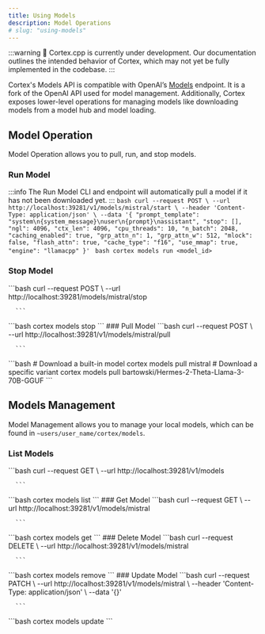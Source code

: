```yaml
---
title: Using Models
description: Model Operations
# slug: "using-models"
---
```



:::warning
🚧 Cortex.cpp is currently under development. Our documentation outlines the intended behavior of Cortex, which may not yet be fully implemented in the codebase.
:::

Cortex's Models API is compatible with OpenAI’s [Models](https://platform.openai.com/docs/api-reference/models) endpoint. It is a fork of the OpenAI API used for model management. Additionally, Cortex exposes lower-level operations for managing models like downloading models from a model hub and model loading.

## Model Operation
Model Operation allows you to pull, run, and stop models.
### Run Model
:::info
The Run Model CLI and endpoint will automatically pull a model if it has not been downloaded yet.
:::
<Tabs>
  <TabItem  value="API" label="API" default>
    ```bash
        curl --request POST \
        --url http://localhost:39281/v1/models/mistral/start \
        --header 'Content-Type: application/json' \
        --data '{
        "prompt_template": "system\n{system_message}\nuser\n{prompt}\nassistant",
        "stop": [],
        "ngl": 4096,
        "ctx_len": 4096,
        "cpu_threads": 10,
        "n_batch": 2048,
        "caching_enabled": true,
        "grp_attn_n": 1,
        "grp_attn_w": 512,
        "mlock": false,
        "flash_attn": true,
        "cache_type": "f16",
        "use_mmap": true,
        "engine": "llamacpp"
      }'
      ```
  </TabItem>
  <TabItem  value="CLI" label="CLI" default>
    ```bash
    cortex models run <model_id>
    ```
  </TabItem>
  <TabItem value="cortex.js" label="cortex.js">
  </TabItem>
  <TabItem value="cortex.py" label="cortex.py">
  </TabItem>
</Tabs>
### Stop Model
<Tabs>
  <TabItem  value="API-stop" label="API" default>
    ```bash
        curl --request POST \
        --url http://localhost:39281/models/mistral/stop



      ```
  </TabItem>
  <TabItem  value="CLI-stop" label="CLI" default>
    ```bash
    cortex models stop <model_id>
    ```
  </TabItem>
  <TabItem value="cortex.js-stop" label="cortex.js">
  </TabItem>
  <TabItem value="cortex.py-stop" label="cortex.py">
  </TabItem>
</Tabs>
### Pull Model
<Tabs>
  <TabItem  value="API-pull" label="API" default>
    ```bash
        curl --request POST \
        --url http://localhost:39281/v1/models/mistral/pull



      ```
  </TabItem>
  <TabItem  value="CLI-pull" label="CLI" default>
    ```bash
    # Download a built-in model
    cortex models pull mistral
    # Download a specific variant
    cortex models pull bartowski/Hermes-2-Theta-Llama-3-70B-GGUF
    ```
  </TabItem>
  <TabItem value="cortex.js-pull" label="cortex.js">
  </TabItem>
  <TabItem value="cortex.py-pull" label="cortex.py">
  </TabItem>
</Tabs>

## Models Management
Model Management allows you to manage your local models, which can be found in `~users/user_name/cortex/models`.
### List Models
<Tabs>
  <TabItem  value="API-pull" label="API" default>
    ```bash
        curl --request GET \
        --url http://localhost:39281/v1/models



      ```
  </TabItem>
  <TabItem  value="CLI-pull" label="CLI" default>
    ```bash
    cortex models list
    ```
  </TabItem>
  <TabItem value="cortex.js-pull" label="cortex.js">
  </TabItem>
  <TabItem value="cortex.py-pull" label="cortex.py">
  </TabItem>
</Tabs>
### Get Model
<Tabs>
  <TabItem  value="API-pull" label="API" default>
    ```bash
        curl --request GET \
        --url http://localhost:39281/v1/models/mistral



      ```
  </TabItem>
  <TabItem  value="CLI-pull" label="CLI" default>
    ```bash
    cortex models get <model_id>
    ```
  </TabItem>
  <TabItem value="cortex.js-pull" label="cortex.js">
  </TabItem>
  <TabItem value="cortex.py-pull" label="cortex.py">
  </TabItem>
</Tabs>
### Delete Model
<Tabs>
  <TabItem  value="API-pull" label="API" default>
    ```bash
        curl --request DELETE \
        --url http://localhost:39281/v1/models/mistral



      ```
  </TabItem>
  <TabItem  value="CLI-pull" label="CLI" default>
    ```bash
    cortex models remove <model_id>
    ```
  </TabItem>
  <TabItem value="cortex.js-pull" label="cortex.js">
  </TabItem>
  <TabItem value="cortex.py-pull" label="cortex.py">
  </TabItem>
</Tabs>
### Update Model
<Tabs>
  <TabItem  value="API-pull" label="API" default>
    ```bash
      curl --request PATCH \
        --url http://localhost:39281/v1/models/mistral \
        --header 'Content-Type: application/json' \
        --data '{}'



      ```
  </TabItem>
  <TabItem  value="CLI-pull" label="CLI" default>
    ```bash
    cortex models update
    ```
  </TabItem>
  <TabItem value="cortex.js-pull" label="cortex.js">
  </TabItem>
  <TabItem value="cortex.py-pull" label="cortex.py">
  </TabItem>
</Tabs>
